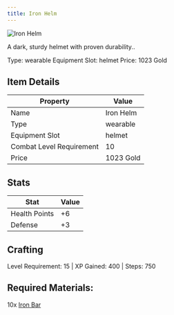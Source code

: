 ```yaml
---
title: Iron Helm
---
```


<div className="flex items-start gap-6 mb-8">
  <div className="flex-shrink-0">
    <img src="/assets/resources/smithing/iron_helm.png" alt="Iron Helm" className="w-24 h-24 border rounded-lg" />
  </div>
  <div className="flex-1">
    <div className="space-y-2">
      <p className="text-lg text-muted-foreground">A dark, sturdy helmet with proven durability..</p>
      <div className="flex flex-wrap gap-4 text-sm">
        <span className="px-2 py-1 bg-green-100 dark:bg-green-900 rounded-md">
          Type: wearable
        </span>
        <span className="px-2 py-1 bg-purple-100 dark:bg-purple-900 rounded-md">
          Equipment Slot: helmet
        </span>
        <span className="px-2 py-1 bg-yellow-100 dark:bg-yellow-900 rounded-md">
          Price: 1023 Gold
        </span>
      </div>
    </div>
  </div>
</div>

## Item Details
| Property | Value |
|----------|-------|
| Name | Iron Helm |
| Type | wearable |
| Equipment Slot | helmet |
| Combat Level Requirement | 10 |
| Price | 1023 Gold |

## Stats
| Stat | Value |
|------|-------|
| Health Points | +6 |
| Defense | +3 |

## Crafting
Level Requirement: 15 | XP Gained: 400 | Steps: 750

## Required Materials:
10x [Iron Bar](/docs/resources/individual/iron_bar)

